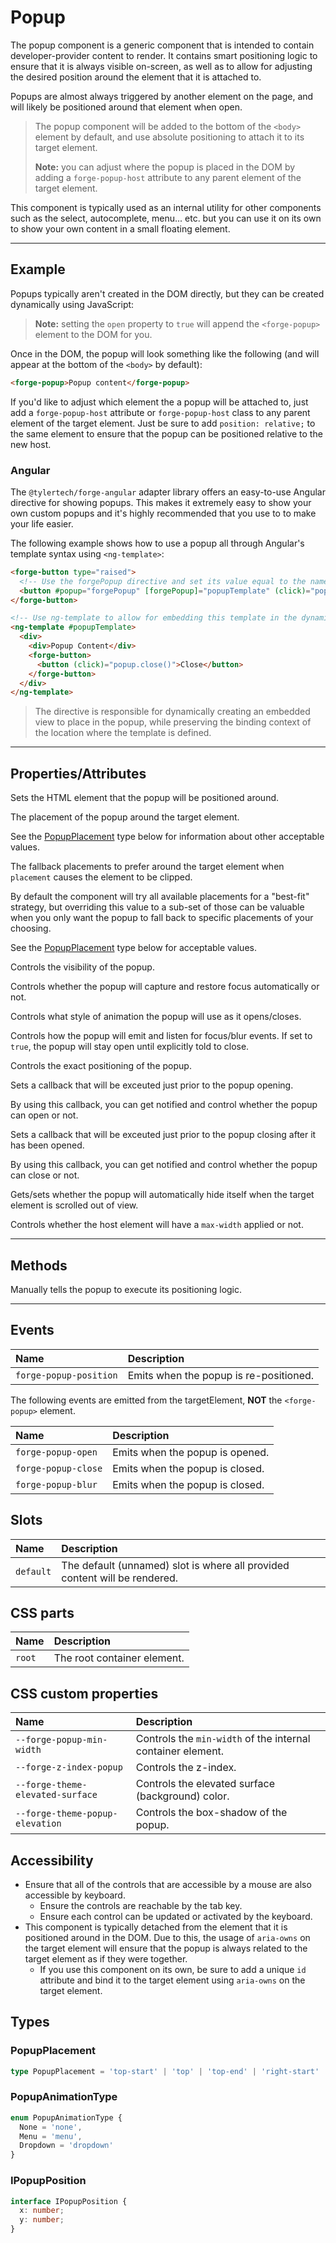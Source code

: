 
<PageSection>

# Popup

The popup component is a generic component that is intended to contain developer-provider content to render. It contains smart positioning logic to ensure that it is
always visible on-screen, as well as to allow for adjusting the desired position around the element that it is attached to.

Popups are almost always triggered by another element on the page, and will likely be positioned around that element when open.

> The popup component will be added to the bottom of the `<body>` element by default, and use absolute positioning to attach it to its target element.
>
> **Note:** you can adjust where the popup is placed in the DOM by adding a `forge-popup-host` attribute to any parent element of the target element.

This component is typically used as an internal utility for other components such as the select, autocomplete, menu... etc. but you can use it on its own
to show your own content in a small floating element.

</PageSection>

---

<PageSection>

## Example

Popups typically aren't created in the DOM directly, but they can be created dynamically using JavaScript:

<LiveDemo fullWidth layout="column" codeTs={PopupDefaultTs()}>
  <PopupDemo />
</LiveDemo>

> **Note:** setting the `open` property to `true` will append the `<forge-popup>` element to the DOM for you.

Once in the DOM, the popup will look something like the following (and will appear at the bottom of the `<body>` by default):

```html
<forge-popup>Popup content</forge-popup>
```

If you'd like to adjust which element the a popup will be attached to, just add a `forge-popup-host` attribute or `forge-popup-host` class to any parent element
of the target element. Just be sure to add `position: relative;` to the same element to ensure that the popup can be positioned relative to the new host.

### Angular

The `@tylertech/forge-angular` adapter library offers an easy-to-use Angular directive for showing popups. This makes it extremely easy to show
your own custom popups and it's highly recommended that you use to to make your life easier.

The following example shows how to use a popup all through Angular's template syntax using `<ng-template>`:

```html
<forge-button type="raised">
  <!-- Use the forgePopup directive and set its value equal to the name of the template specified below -->
  <button #popup="forgePopup" [forgePopup]="popupTemplate" (click)="popup.open()" forgePopupCloseOnBlur="true">Show popup</button>
</forge-button>

<!-- Use ng-template to allow for embedding this template in the dynamically generated popup -->
<ng-template #popupTemplate>
  <div>
    <div>Popup Content</div>
    <forge-button>
      <button (click)="popup.close()">Close</button>
    </forge-button>
  </div>
</ng-template>
```

> The directive is responsible for dynamically creating an embedded view to place in the popup, while preserving the binding context of the location where the template is defined.

</PageSection>

---

<PageSection>

## Properties/Attributes

<PropertyDef name="targetElement" type="HTMLElement" attr={false} defaultValue="undefined">

Sets the HTML element that the popup will be positioned around.

</PropertyDef>

<PropertyDef name="placement" type="PopupPlacement" defaultValue="&quot;bottom-start&quot;">

The placement of the popup around the target element.

See the [PopupPlacement](#popupplacement) type below for information about other acceptable values.

</PropertyDef>

<PropertyDef name="fallbackPlacements" type="PopupPlacement[]" defaultValue="[]">

The fallback placements to prefer around the target element when `placement` causes the element to be clipped.

By default the component will try all available placements for a "best-fit" strategy, but overriding this value to a sub-set of those
can be valuable when you only want the popup to fall back to specific placements of your choosing.

See the [PopupPlacement](#popupplacement) type below for acceptable values.

</PropertyDef>

<PropertyDef name="open" type="boolean" defaultValue="false">

Controls the visibility of the popup.

</PropertyDef>

<PropertyDef name="manageFocus" type="boolean" defaultValue="false">

Controls whether the popup will capture and restore focus automatically or not.

</PropertyDef>

<PropertyDef name="animationType" type="PopupAnimationType" defaultValue="&quot;none&quot;">

Controls what style of animation the popup will use as it opens/closes.

</PropertyDef>

<PropertyDef name="static" type="boolean" defaultValue="false">

Controls how the popup will emit and listen for focus/blur events. If set to `true`, the popup will stay open until explicitly told to close.

</PropertyDef>

<PropertyDef name="offset" type="IPopupPosition" defaultValue="{ x: 0, y: 0 }">

Controls the exact positioning of the popup.

</PropertyDef>

<PropertyDef name="openCallback" type="() => void | Promise<void>" defaultValue="undefined">

Sets a callback that will be exceuted just prior to the popup opening.

By using this callback, you can get notified and control whether the popup can open or not.

</PropertyDef>

<PropertyDef name="closeCallback" type="() => void | Promise<void>" defaultValue="undefined">

Sets a callback that will be exceuted just prior to the popup closing after it has been opened.

By using this callback, you can get notified and control whether the popup can close or not.

</PropertyDef>

<PropertyDef name="hideWhenClipped" type="boolean" defaultValue="false">

Gets/sets whether the popup will automatically hide itself when the target element is scrolled out of view.

</PropertyDef>

<PropertyDef name="constrain-viewport-width" prop={false} type="boolean" defaultValue="''">

Controls whether the host element will have a `max-width` applied or not.

</PropertyDef>

</PageSection>

---

<PageSection>

## Methods


<MethodDef name="position(): void">

Manually tells the popup to execute its positioning logic.

</MethodDef>

</PageSection>

---

<PageSection>

## Events

| Name                    | Description
| :-----------------------| :-----------------
| `forge-popup-position`    | Emits when the popup is re-positioned.

The following events are emitted from the targetElement, **NOT** the `<forge-popup>` element.

| Name                    | Description
| :-----------------------| :-----------------
| `forge-popup-open`        | Emits when the popup is opened.
| `forge-popup-close`       | Emits when the popup is closed.
| `forge-popup-blur`        | Emits when the popup is closed.

</PageSection>

<PageSection>

## Slots

| Name                            | Description
| :-------------------------------| :------------------
| `default`                       | The default (unnamed) slot is where all provided content will be rendered.

</PageSection>

<PageSection>

## CSS parts

| Name                       | Description
| :--------------------------| :------------------
| `root`                     | The root container element.

</PageSection>

<PageSection>

## CSS custom properties

| Name                                          | Description
| :---------------------------------------------| :------------------
| `--forge-popup-min-width`                     | Controls the `min-width` of the internal container element.
| `--forge-z-index-popup`                       | Controls the z-index.
| `--forge-theme-elevated-surface`              | Controls the elevated surface (background) color.
| `--forge-theme-popup-elevation`               | Controls the box-shadow of the popup.

</PageSection>

<PageSection>

## Accessibility

- Ensure that all of the controls that are accessible by a mouse are also accessible by keyboard.
  - Ensure the controls are reachable by the tab key.
  - Ensure each control can be updated or activated by the keyboard.
- This component is typically detached from the element that it is positioned around in the DOM. Due to this, the usage of `aria-owns` on the target element will ensure that the popup is always related to the target element as if they were together.
  - If you use this component on its own, be sure to add a unique `id` attribute and bind it to the target element using `aria-owns` on the target element.

</PageSection>

<PageSection>

## Types

### PopupPlacement

```ts expanded
type PopupPlacement = 'top-start' | 'top' | 'top-end' | 'right-start' | 'right' | 'right-end' | 'bottom-start' | 'bottom' | 'bottom-end' | 'left-start' | 'left' | 'left-end';
```

### PopupAnimationType

```ts
enum PopupAnimationType {
  None = 'none',
  Menu = 'menu',
  Dropdown = 'dropdown'
}
```

### IPopupPosition 

```ts
interface IPopupPosition {
  x: number;
  y: number;
}
```

</PageSection>

